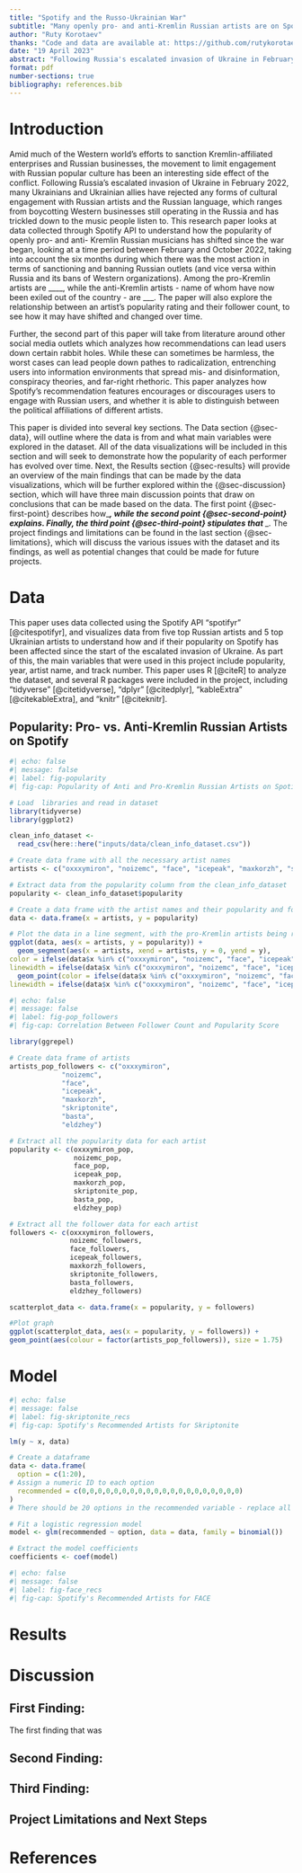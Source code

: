 ```yaml
---
title: "Spotify and the Russo-Ukrainian War"
subtitle: "Many openly pro- and anti-Kremlin Russian artists are on Spotify. How has their popularity changed since the start of the war in Ukraine, and "
author: "Ruty Korotaev"
thanks: "Code and data are available at: https://github.com/rutykorotaev/finalpaper"
date: "19 April 2023"
abstract: "Following Russia's escalated invasion of Ukraine in February 2022, countries across the West and around the world have sought to end business dealings with Russian companies and boycott pro-Russian public figures. This widespread effort has gone from the highest levesl of business and government, to individuals opting to stop purchasing Russian goods and not engaging with Russian popular culture, including musicians. This report uses data collected from Spotify APIs to address two main research questions. First, how has the popularity and following of both pro- and anti-Kremlin Russian musicians changed since the onset of the war in Ukraine. And two, how are Spotify's recommendation features impacting engagement with these Russian artists, and is it able to differentiate between the political affiliations of these artists? Among the main findings is______. "
format: pdf
number-sections: true
bibliography: references.bib
---
```


# Introduction

Amid much of the Western world's efforts to sanction Kremlin-affiliated enterprises and Russian businesses, the movement to limit engagement with Russian popular culture has been an interesting side effect of the conflict. Following Russia's escalated invasion of Ukraine in February 2022, many Ukrainians and Ukrainian allies have rejected any forms of cultural engagement with Russian artists and the Russian language, which ranges from boycotting Western businesses still operating in the Russia and has trickled down to the music people listen to. This research paper looks at data collected through Spotify API to understand how the popularity of openly pro- and anti- Kremlin Russian musicians has shifted since the war began, looking at a time period between February and October 2022, taking into account the six months during which there was the most action in terms of sanctioning and banning Russian outlets (and vice versa within Russia and its bans of Western organizations). Among the pro-Kremlin artists are ____, while the anti-Kremlin artists - name of whom have now been exiled out of the country - are ___. The paper will also explore the relationship between an artist's popularity rating and their follower count, to see how it may have shifted and changed over time. 

Further, the second part of this paper will take from literature around other social media outlets which analyzes how recommendations can lead users down certain rabbit holes. While these can sometimes be harmless, the worst cases can lead people down pathes to radicalization, entrenching users into information environments that spread mis- and disinformation, conspiracy theories, and far-right rhethoric. This paper analyzes how Spotify's recommendation features encourages or discourages users to engage with Russian users, and whether it is able to distinguish between the political affiliations of different artists. 

This paper is divided into several key sections. The Data section {@sec-data}, will outline where the data is from and what main variables were explored in the dataset. All of the data visualizations will be included in this section and will seek to demonstrate how the popularity of each performer has evolved over time. Next, the Results section {@sec-results} will provide an overview of the main findings that can be made by the data visualizations, which will be further explored within the {@sec-discussion} section, which will have three main discussion points that draw on conclusions that can be made based on the data. The first point {@sec-first-point} describes how____, while the second point {@sec-second-point} explains. Finally, the third point {@sec-third-point} stipulates that ____. The project findings and limitations can be found in the last section {@sec-limitations}, which will discuss the various issues with the dataset and its findings, as well as potential changes that could be made for future projects. 

# Data {#sec-data}

This paper uses data collected using the Spotify API "spotifyr" [@citespotifyr], and visualizes data from five top Russian artists and 5 top Ukrainian artists to understand how and if their popularity on Spotify has been affected since the start of the escalated invasion of Ukraine. As part of this, the main variables that were used in this project include popularity, year, artist name, and track number. This paper uses R [@citeR] to analyze the dataset, and several R packages were included in the project, including "tidyverse" [@citetidyverse], "dplyr" [@citedplyr], "kableExtra" [@citekableExtra], and "knitr" [@citeknitr].

## Popularity: Pro- vs. Anti-Kremlin Russian Artists on Spotify

```r
#| echo: false
#| message: false
#| label: fig-popularity
#| fig-cap: Popularity of Anti and Pro-Kremlin Russian Artists on Spotify Amid the War in Ukraine

# Load  libraries and read in dataset 
library(tidyverse)
library(ggplot2)

clean_info_dataset <- 
  read_csv(here::here("inputs/data/clean_info_dataset.csv"))

# Create data frame with all the necessary artist names
artists <- c("oxxxymiron", "noizemc", "face", "icepeak", "maxkorzh", "skriptonite", "basta", "eldzhey")

# Extract data from the popularity column from the clean_info_dataset
popularity <- clean_info_dataset$popularity

# Create a data frame with the artist names and their popularity and followers.total values
data <- data.frame(x = artists, y = popularity)

# Plot the data in a line segment, with the pro-Kremlin artists being red and the anti-Kremlin artists being in blue
ggplot(data, aes(x = artists, y = popularity)) + 
  geom_segment(aes(x = artists, xend = artists, y = 0, yend = y),
color = ifelse(data$x %in% c("oxxxymiron", "noizemc", "face", "icepeak"), "blue", "red"),
linewidth = ifelse(data$x %in% c("oxxxymiron", "noizemc", "face", "icepeak"), 0.3, 0.3)) +
  geom_point(color = ifelse(data$x %in% c("oxxxymiron", "noizemc", "face", "icepeak"), "blue", "red"), 
linewidth = ifelse(data$x %in% c("oxxxymiron", "noizemc", "face", "icepeak"), 2.5, 2.5))

```


```r
#| echo: false
#| message: false
#| label: fig-pop_followers
#| fig-cap: Correlation Between Follower Count and Popularity Score

library(ggrepel)

# Create data frame of artists 
artists_pop_followers <- c("oxxxymiron",
             "noizemc",
             "face",
             "icepeak",
             "maxkorzh",
             "skriptonite",
             "basta",
             "eldzhey")

# Extract all the popularity data for each artist
popularity <- c(oxxxymiron_pop,
                noizemc_pop,
                face_pop,
                icepeak_pop,
                maxkorzh_pop,
                skriptonite_pop,
                basta_pop,
                eldzhey_pop)

# Extract all the follower data for each artist
followers <- c(oxxxymiron_followers,
               noizemc_followers,
               face_followers,
               icepeak_followers,
               maxkorzh_followers,
               skriptonite_followers,
               basta_followers,
               eldzhey_followers)

scatterplot_data <- data.frame(x = popularity, y = followers)

#Plot graph 
ggplot(scatterplot_data, aes(x = popularity, y = followers)) +
geom_point(aes(colour = factor(artists_pop_followers)), size = 1.75)

```


# Model {#sec-model}

```r
#| echo: false
#| message: false
#| label: fig-skriptonite_recs
#| fig-cap: Spotify's Recommended Artists for Skriptonite 

lm(y ~ x, data)

# Create a dataframe
data <- data.frame(
  option = c(1:20),  
# Assign a numeric ID to each option
  recommended = c(0,0,0,0,0,0,0,0,0,0,0,0,0,0,0,0,0,0,0,0)
)
# There should be 20 options in the recommended variable - replace all the 0's for 1's if they are pro-Russia

# Fit a logistic regression model
model <- glm(recommended ~ option, data = data, family = binomial())

# Extract the model coefficients
coefficients <- coef(model)


```


```r
#| echo: false
#| message: false
#| label: fig-face_recs
#| fig-cap: Spotify's Recommended Artists for FACE 


```

# Results {#sec-results}

# Discussion {#sec-discussion}

## First Finding:  {#sec-first-point}
The first finding that was 

## Second Finding: {#sec-second-point}

## Third Finding: {#sec-third-point}

## Project Limitations and Next Steps {#sec-limitations}

\newpage

# References


